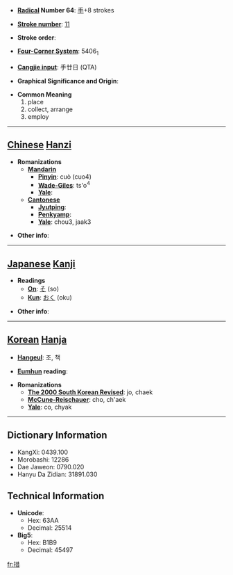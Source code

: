 * '''[[Wiktionary:Chinese radical index| Radical]] Number 64''': [[Wiktionary:Chinese radical index 手|手]]+8 strokes

* '''[[Wiktionary:Chinese total strokes index|Stroke number]]''': [[Wiktionary:Chinese total strokes index 11|11]]

* '''Stroke order''': 

* '''[[Wiktionary:Chinese four corner index|Four-Corner System]]''': 5406<sub>1</sub>

* '''[[Wiktionary:Chinese Cangjie index|Cangjie input]]''': 手廿日 (QTA)

* '''Graphical Significance and Origin''': 

* '''Common Meaning'''
*#place
*# collect, arrange
*# employ


----

== [[Chinese]] [[Hanzi]] ==

* '''Romanizations'''
** '''[[Mandarin]]'''
*** '''[[Pinyin]]''': cuò (cuo4)
*** '''[[Wade-Giles]]''': ts'o<sup>4</sup>
*** '''[[Yale]]''': 
** '''[[Cantonese]]'''
*** '''[[Jyutping]]''':
*** '''[[Penkyamp]]''': 
*** '''[[Yale]]''': chou3, jaak3

* '''Other info''': 

----

== [[Japanese]] [[Kanji]] ==

* '''Readings'''
** '''[[On]]''': [[そ]] (so)
** '''[[Kun]]''': [[おく]] (oku)

* '''Other info''':  

----

== [[Korean]] [[Hanja]] ==

* '''[[Hangeul]]''': 조, 책

* '''[[Eumhun]] reading''': 

* '''Romanizations'''
** '''[[The 2000 South Korean Revised Romanization|The 2000 South Korean Revised]]''': jo, chaek
** '''[[McCune-Reischauer]]''': cho, ch'aek
** '''[[Yale]]''': co, chyak

----

== Dictionary Information ==

* KangXi: 0439.100
* Morobashi: 12286
* Dae Jaweon: 0790.020
* Hanyu Da Zidian: 31891.030

== Technical Information ==

* '''Unicode''':
** Hex: 63AA
** Decimal: 25514
* '''Big5''':
** Hex: B1B9
** Decimal: 45497

[[fr:措]]